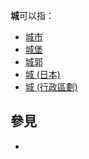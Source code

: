 '''城'''可以指：
{{wiktionary}}
*[[城市|城市]]
*[[城堡|城堡]]
*[[城郭|城郭]]
*[[城_(日本)|城 (日本)]]
*[[城_(行政區劃)|城 (行政區劃)]]

== 參見 ==
* {{Lookfrom}}

{{disambig|C|CAT=一字消歧义}}